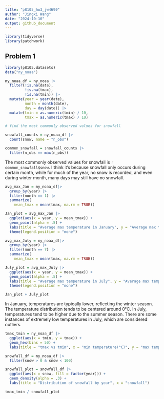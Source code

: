 ```yaml
---
title: "p8105_hw3_jw4690"
author: "Jingxi Wang"
date: "2024-10-10"
output: github_document
---
```

```r
library(tidyverse)
library(patchwork)
```

## Problem 1

```r
library(p8105.datasets)
data("ny_noaa")
```

```r
ny_noaa_df = ny_noaa |>
  filter(!is.na(date),
         !is.na(tmax),
         !is.na(tmin)) |>
  mutate(year = year(date),
         month = month(date),
         day = day(date)) |>
  mutate(tmin = as.numeric(tmin) / 10,
         tmax = as.numeric(tmax) / 10)
```


```r
# find the most commonly observed values for snowfall

snowfall_counts = ny_noaa_df |>
  count(snow, name = "n_obs")

common_snowfall = snowfall_counts |>
  filter(n_obs == max(n_obs))
```

The most commonly observed values for snowfall is `r common_snowfall$snow`. I think it's because snowfall only occurs during certain month, while for much of the year, no snow is recorded, and even during winter month, many days may still have no snowfall.

```r
avg_max_Jan = ny_noaa_df|>
  group_by(year) |>
  filter(month == 1) |>
  summarize(
    mean_tmax = mean(tmax, na.rm = TRUE))

Jan_plot = avg_max_Jan |>
  ggplot(aes(x = year, y = mean_tmax)) +
  geom_point(alpha = .5) +
  labs(title = "Average max temperature in January", y = "Average max temperature(°C)")
  theme(legend.position = "none")
```

```r
avg_max_July = ny_noaa_df|>
  group_by(year) |>
  filter(month == 7) |>
  summarize(
    mean_tmax = mean(tmax, na.rm = TRUE))

July_plot = avg_max_July |>
  ggplot(aes(x = year, y = mean_tmax)) +
  geom_point(alpha = .5) +
  labs(title = "Average max temperature in July", y = "Average max temperature(°C)")
  theme(legend.position = "none")
```

```r
Jan_plot + July_plot
```

In January, temperatures are typically lower, reflecting the winter season. The temperature distribution tends to be centered around 0°C. 
In July, temperatures tend to be higher due to the summer season. There are some instances of extremely low temperatures in July, which are considered outliers.

```r
tmax_tmin = ny_noaa_df |>
  ggplot(aes(x = tmin, y = tmax)) +
  geom_hex(bins = 50) +
  labs(title = "tmax vs tmin", x = "min temperature(°C)", y = "max temperature°C")
```

```r
snowfall_df = ny_noaa_df |>
  filter(snow > 0 & snow < 100)

snowfall_plot = snowfall_df |>
  ggplot(aes(x = snow, fill = factor(year))) +
  geom_density(alpha = .3) +
  labs(title = "Distribution of snowfall by year", x = "snowfall")
```

```r
tmax_tmin / snowfall_plot
```

